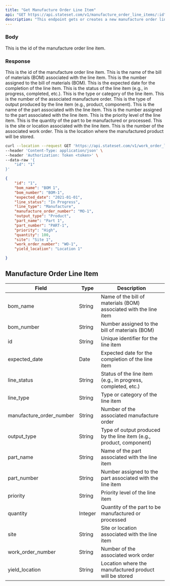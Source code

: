 ```yaml
---
title: "Get Manufacture Order Line Item"
api: "GET https://api.stateset.com/v1/manufacture_order_line_items/:id"
description: "This endpoint gets or creates a new manufacture order line item."
---
```


### Body

<ParamField body="id" type="string">
  This is the id of the manufacture order line item.
</ParamField>

### Response

<ResponseField name="id" type="string">
  This is the id of the manufacture order line item.
</ResponseField>

<ResponseField name="bom_name" type="string">
  This is the name of the bill of materials (BOM) associated with the line item.
</ResponseField>

<ResponseField name="bom_number" type="string">
  This is the number assigned to the bill of materials (BOM).
</ResponseField>

<ResponseField name="expected_date" type="date">
  This is the expected date for the completion of the line item.
</ResponseField>

<ResponseField name="line_status" type="string">
  This is the status of the line item (e.g., in progress, completed, etc.).
</ResponseField>

<ResponseField name="line_type" type="string">
  This is the type or category of the line item.
</ResponseField>

<ResponseField name="manufacture_order_number" type="string">
  This is the number of the associated manufacture order.
</ResponseField>

<ResponseField name="output_type" type="string">
  This is the type of output produced by the line item (e.g., product, component).
</ResponseField>

<ResponseField name="part_name" type="string">
  This is the name of the part associated with the line item.
</ResponseField>

<ResponseField name="part_number" type="string">
  This is the number assigned to the part associated with the line item.
</ResponseField>

<ResponseField name="priority" type="string">
  This is the priority level of the line item.
</ResponseField>

<ResponseField name="quantity" type="integer">
  This is the quantity of the part to be manufactured or processed.
</ResponseField>

<ResponseField name="site" type="string">
  This is the site or location associated with the line item.
</ResponseField>

<ResponseField name="work_order_number" type="string">
  This is the number of the associated work order.
</ResponseField>

<ResponseField name="yield_location" type="string">
  This is the location where the manufactured product will be stored.
</ResponseField>

<RequestExample>

```bash cURL
curl --location --request GET 'https://api.stateset.com/v1/work_order_line_items/:id' \
--header 'Content-Type: application/json' \
--header 'Authorization: Token <token>' \
--data-raw '{
    "id": "1"
}'
```

</RequestExample>

<ResponseExample>

```json Response
{
    "id": "1",
    "bom_name": "BOM 1",
    "bom_number": "BOM-1",
    "expected_date": "2021-01-01",
    "line_status": "In Progress",
    "line_type": "Manufacture",
    "manufacture_order_number": "MO-1",
    "output_type": "Product",
    "part_name": "Part 1",
    "part_number": "PART-1",
    "priority": "High",
    "quantity": 100,
    "site": "Site 1",
    "work_order_number": "WO-1",
    "yield_location": "Location 1"

}
```

</ResponseExample>


## Manufacture Order Line Item


| Field                      | Type    | Description                                                         |
| -------------------------- | ------- | ------------------------------------------------------------------- |
| bom\_name                  | String  | Name of the bill of materials (BOM) associated with the line item   |
| bom\_number                | String  | Number assigned to the bill of materials (BOM)                      |
| id                         | String  | Unique identifier for the line item                                 |
| expected\_date             | Date    | Expected date for the completion of the line item                   |
| line\_status               | String  | Status of the line item (e.g., in progress, completed, etc.)        |
| line\_type                 | String  | Type or category of the line item                                   |
| manufacture\_order\_number | String  | Number of the associated manufacture order                          |
| output\_type               | String  | Type of output produced by the line item (e.g., product, component) |
| part\_name                 | String  | Name of the part associated with the line item                      |
| part\_number               | String  | Number assigned to the part associated with the line item           |
| priority                   | String  | Priority level of the line item                                     |
| quantity                   | Integer | Quantity of the part to be manufactured or processed                |
| site                       | String  | Site or location associated with the line item                      |
| work\_order\_number        | String  | Number of the associated work order                                 |
| yield\_location            | String  | Location where the manufactured product will be stored              |
